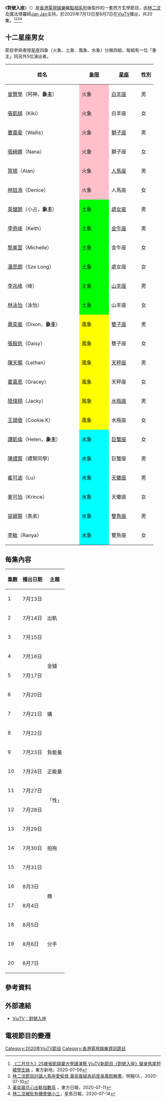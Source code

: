 {{电视节目信息框
| 名稱 = 對號入座
| 英文名稱 = Abracadabra
| 圖片 = 檔案:Abracadabra ViuTV.jpg
| 格式 = 玄學
| 主持 = [[林二汶|林二汶]]、[[Jan_Jan|Jan Jan]]、<br>[[黃奕晨|黃奕晨]]、[[英健朗|英健朗]]、<br>[[曾贊學|曾贊學]]、[[譚凱倫|譚凱倫]]
| 集數 = 20
| 每集長度 = 30分鐘（含廣告）
| 導演 = [[徐茂盛|徐茂盛]]、[[李展華|李展華]]
| 監製 = [[曾昭隆|曾昭隆]]
| 編審 = [[周建雄_(編審)|周建雄]]
| 語言 = [[粵語|粵語]]
| 國家 = {{HKG}}
| 外景 = {{HKG}}九龍灣ViuTV錄影廠
| 拍攝年份 = 2020年
| 製作公司 = [[香港電視娛樂|香港電視娛樂]]
| 電視網 = [[ViuTV|ViuTV]]
| 播出國家 = {{HKG}}
| 圖像制式 = [[高清电视|高清电视]] [[1080i|1080i]]
| 開始 = {{start date|2020|07|13}}
| 結束 = {{end date|2020|08|07}}
| 播出時間 = 逢星期一至五 23:00 - 23:30
| 網站 = https://viu.tv/encore/abracadabra
}}
《'''對號入座'''》（{{lang-en|Abracadabra}}）是[[香港電視娛樂|香港電視娛樂]]繼[[點相|點相系列]]後製作的一套西方玄學節目，由[[林二汶|林二汶]]及魔法塔羅師[[Jan_Jan|Jan Jan]]主持，於2020年7月13日至8月7日在[[ViuTV|ViuTV]]播出，共20集。<ref>[https://www.orientalsunday.hk/%e5%a8%9b%e8%81%9e/%e4%ba%8c%e6%9c%88%e5%bb%bf%e4%b9%9d-%e5%bc%b5%e5%87%b1%e5%a8%b8-%e5%b0%8d%e8%99%9f%e5%85%a5%e5%ba%a7-plt/386139/ 《二月廿九》25歲張凱娸棄大學讀演藝 ViuTV新節目《對號入座》變身馬尾短裙學生妹] {{Wayback|url=https://www.orientalsunday.hk/%e5%a8%9b%e8%81%9e/%e4%ba%8c%e6%9c%88%e5%bb%bf%e4%b9%9d-%e5%bc%b5%e5%87%b1%e5%a8%b8-%e5%b0%8d%e8%99%9f%e5%85%a5%e5%ba%a7-plt/386139/ |date=20200710043855 }}，東方新地，2020-07-06</ref><ref>[https://ol.mingpao.com/ldy/showbiz/latest/20200710/1594372427311/ 林二汶節目討論人馬座愛偷食 黃奕晨疑為前度吳嘉熙解畫]，明報OL，2020-07-10</ref><ref>[https://orientaldaily.on.cc/cnt/entertainment/20200711/00282_020.html 黃奕晨花心出軌指數高] {{Wayback|url=https://orientaldaily.on.cc/cnt/entertainment/20200711/00282_020.html |date=20200714010806 }}，東方日報，2020-07-11</ref><ref>[https://std.stheadline.com/daily/article/2248954/ 林二汶被批有機會做小三]，星島日報，2020-07-14</ref>

==十二星座男女==
節目參與者按[[黃道十二宮|星座]]四象（火象、土象、風象、水象）分做四組，每組有一位「象主」同另外5位演出者。

{| class="wikitable"
! scope="col" width="50%"|姓名
! scope="col" width="20%"|[[四元素說|象限]]
! scope="col" width="20%"|[[黃道十二宮|星座]]
! scope="col" width="10%"|性別
|-
|[[曾贊學|曾贊學]]（阿神，'''象主'''）||style="background: pink;"|火象||[[白羊宮|白羊座]]||男
|-
|[[張凱娸|張凱娸]]（Kiki）||style="background: pink;"|火象||白羊座||女
|-
|[[曹震豪|曹震豪]]（Wallis）||style="background: pink;"|火象||[[獅子宮|獅子座]]||男
|-
|[[張綺娜|張綺娜]]（Nana）||style="background: pink;"|火象||獅子座||女
|-
|[[賀揚|賀揚]]（Alan）||style="background: pink;"|火象||[[人馬宮|人馬座]]||男
|-
|[[林鈺洧|林鈺洧]]（Denice）||style="background: pink;"|火象||人馬座||女
|-
|[[英健朗|英健朗]]（小占，'''象主'''）||style="background: lime;"|土象||[[處女宮|處女座]]||男
|-
|[[李奇峰|李奇峰]]（Keith）||style="background: lime;"|土象||[[金牛宮|金牛座]]||男
|-
|[[黎美萱|黎美萱]]（Michelle）||style="background: lime;"|土象||金牛座||女
|-
|[[潘思朗|潘思朗]]（Sze Long）||style="background: lime;"|土象||處女座||女
|-
|[[李兆峰|李兆峰]]（峰）||style="background: lime;"|土象||[[山羊宮|山羊座]]||男
|-
|[[林泳怡|林泳怡]]（泳怡）||style="background: lime;"|土象||山羊座||女
|-
|[[黃奕晨|黃奕晨]]（Dixon，'''象主'''）||style="background: yellow;"|風象||[[雙子宮|雙子座]]||男
|-
|[[張殷慈|張殷慈]]（Daisy）||style="background: yellow;"|風象||雙子座||女
|-
|[[陳天賜|陳天賜]]（Lethan）||style="background: yellow;"|風象||[[天秤宮|天秤座]]||男
|-
|[[霍嘉恩|霍嘉恩]]（Gracey）||style="background: yellow;"|風象||天秤座||女
|-
|[[陸煒翔|陸煒翔]]（Jacky）||style="background: yellow;"|風象||[[水瓶宮|水瓶座]]||男
|-
|[[王頴徵|王頴徵]]（Cookie.K）||style="background: yellow;"|風象||水瓶座||女
|-
|[[譚凱倫|譚凱倫]]（Helen，'''象主'''）||style="background: aqua;"|水象||[[巨蟹宮|巨蟹座]]||女
|-
|[[陳禮賢|陳禮賢]]（禮賢同學）||style="background: aqua;"|水象||巨蟹座||男
|-
|[[崔可迪|崔可迪]]（Lu）||style="background: aqua;"|水象||[[天蠍宮|天蠍座]]||男
|-
|[[麥可怡|麥可怡]]（Krince）||style="background: aqua;"|水象||天蠍座||女
|-
|[[容穎賢|容穎賢]]（表弟）||style="background: aqua;"|水象||[[雙魚宮|雙魚座]]||男
|-
|[[李敏_(演員)|李敏]]（Ranya）||style="background: aqua;"|水象||雙魚座||女
|}

== 每集內容 ==
{| class="wikitable"
! 集數 !! 播出日期 !! 主題
|-
| 1 || 7月13日 || rowspan=3 | 出軌
|-
| 2 || 7月14日
|-
| 3 || 7月15日
|-
| 4 || 7月16日 || rowspan=2 | 金錢
|-
| 5 || 7月17日
|-
| 6 || 7月20日 || rowspan=3 | 媾
|-
| 7 || 7月21日
|-
| 8 || 7月22日
|-
| 9 || 7月23日 || 負能量
|-
| 10 || 7月24日 || 正能量
|-
| 11 || 7月27日 || rowspan=2 | 「性」
|-
| 12 || 7月28日
|-
| 13 || 7月29日 || rowspan=3 | 拍拖
|-
| 14 || 7月30日
|-
| 15 || 7月31日
|-
| 16 || 8月3日 || rowspan=2 | 癮
|-
| 17 || 8月4日
|-
| 18 || 8月5日 || rowspan=3 | 分手
|-
| 19 || 8月6日
|-
| 20 || 8月7日
|}

== 參考資料 ==
{{Reflist}}

== 外部連結 ==
*[https://viu.tv/encore/abracadabra ViuTV：對號入座] {{Wayback|url=https://viu.tv/encore/abracadabra |date=20201102005719 }}

== 電視節目的變遷 ==
{{電視節目的變遷
| 電視台 = {{HKG}} [[ViuTV|ViuTV]]
| 播放檔次 = 星期一至五 23:00 - 23:30
| 上一節目 = [[索女人妻ichi烹|索女人妻ichi烹]]<br>（2020年6月29日 - 7月10日）
| 節目名稱 = 對號入座<br>（2020年7月13日 - 8月7日）
| 下一節目 = [[今晚瞓酒店|今晚瞓酒店]]<br>（2020年8月10日 - 8月21日）
}}
{{2020年ViuTV實況娛樂}}
[[Category:2020年ViuTV節目|Category:2020年ViuTV節目]]
[[Category:香港電視娛樂資訊節目|Category:香港電視娛樂資訊節目]]